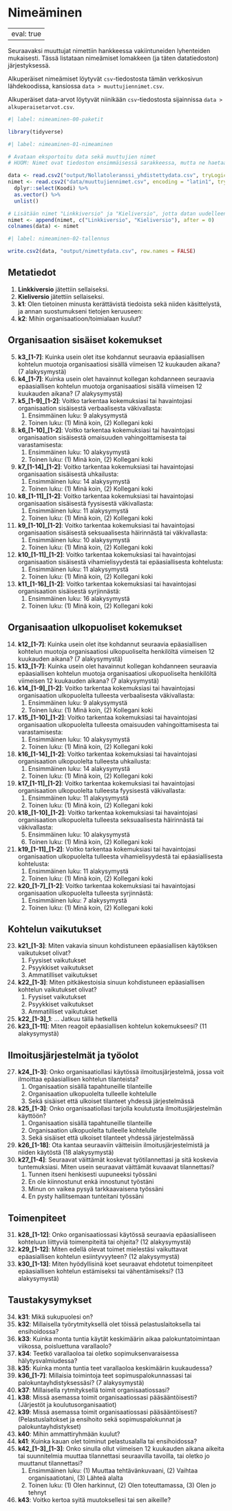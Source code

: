 # Nimeäminen {#sec-nimeaminen}

---
eval: true
---

Seuraavaksi muuttujat nimettiin hankkeessa vakiintuneiden lyhenteiden mukaisesti. Tässä listataan nimeämiset lomakkeen (ja täten datatiedoston) järjestyksessä.

Alkuperäiset nimeämiset löytyvät `csv`-tiedostosta tämän verkkosivun lähdekoodissa, kansiossa `data > muuttujiennimet.csv`.

Alkuperäiset data-arvot löytyvät niinikään `csv`-tiedostosta sijainnissa `data > alkuperaisetarvot.csv`.

```r
#| label: nimeaminen-00-paketit

library(tidyverse)

```

```r
#| label: nimeaminen-01-nimeaminen

# Avataan eksportoitu data sekä muuttujien nimet
# HUOM: Nimet ovat tiedoston ensimmäisessä sarakkeessa, mutta ne haetaan tiedostosta merkkivektorina

data <- read.csv2("output/Nollatoleranssi_yhdistettydata.csv", tryLogical = FALSE)
nimet <- read.csv2("data/muuttujiennimet.csv", encoding = "latin1", tryLogical = FALSE) %>%
  dplyr::select(Koodi) %>%
  as.vector() %>%
  unlist()

# Lisätään nimet "Linkkiversio" ja "Kieliversio", jotta datan uudelleennimeäminen olisi helpompaa
nimet <- append(nimet, c("Linkkiversio", "Kieliversio"), after = 0)
colnames(data) <- nimet

```

```r
#| label: nimeaminen-02-tallennus

write.csv2(data, "output/nimettydata.csv", row.names = FALSE)

```

## Metatiedot {#sec-nimeaminen-metatiedot}

1.  **Linkkiversio** jätettiin sellaiseksi.
2.  **Kieliversio** jätettiin sellaiseksi.
3.  **k1**: Olen tietoinen minusta kerättävistä tiedoista sekä niiden käsittelystä, ja annan suostumukseni tietojen keruuseen:
4.  **k2**: Mihin organisaatioon/toimialaan kuulut?

## Organisaation sisäiset kokemukset {#sec-nimeaminen-sisaisetkokemukset}

5.  **k3\_\[1-7\]**: Kuinka usein olet itse kohdannut seuraavia epäasiallisen kohtelun muotoja organisaatiosi sisällä viimeisen 12 kuukauden aikana? (7 alakysymystä)
6.  **k4\_\[1-7\]**: Kuinka usein olet havainnut kollegan kohdanneen seuraavia epäasiallisen kohtelun muotoja organisaatiosi sisällä viimeisen 12 kuukauden aikana? (7 alakysymystä)
7.  **k5\_\[1-9\]\_\[1-2\]**: Voitko tarkentaa kokemuksiasi tai havaintojasi organisaation sisäisestä verbaalisesta väkivallasta:
    1.  Ensimmäinen luku: 9 alakysymystä
    2.  Toinen luku: (1) Minä koin, (2) Kollegani koki
8.  **k6\_\[1-10\]\_\[1-2\]**: Voitko tarkentaa kokemuksiasi tai havaintojasi organisaation sisäisestä omaisuuden vahingoittamisesta tai varastamisesta:
    1.  Ensimmäinen luku: 10 alakysymystä
    2.  Toinen luku: (1) Minä koin, (2) Kollegani koki
9.  **k7\_\[1-14\]\_\[1-2\]**: Voitko tarkentaa kokemuksiasi tai havaintojasi organisaation sisäisestä uhkailusta:
    1.  Ensimmäinen luku: 14 alakysymystä
    2.  Toinen luku: (1) Minä koin, (2) Kollegani koki
10. **k8\_\[1-11\]\_\[1-2\]**: Voitko tarkentaa kokemuksiasi tai havaintojasi organisaation sisäisestä fyysisestä väkivallasta:
    1.  Ensimmäinen luku: 11 alakysymystä
    2.  Toinen luku: (1) Minä koin, (2) Kollegani koki
11. **k9\_\[1-10\]\_\[1-2\]**: Voitko tarkentaa kokemuksiasi tai havaintojasi organisaation sisäisestä seksuaalisesta häirinnästä tai väkivallasta:
    1.  Ensimmäinen luku: 10 alakysymystä
    2.  Toinen luku: (1) Minä koin, (2) Kollegani koki
12. **k10\_\[1-11\]\_\[1-2\]**: Voitko tarkentaa kokemuksiasi tai havaintojasi organisaation sisäisestä vihamielisyydestä tai epäasiallisesta kohtelusta:
    1.  Ensimmäinen luku: 11 alakysymystä
    2.  Toinen luku: (1) Minä koin, (2) Kollegani koki
13. **k11\_\[1-16\]\_\[1-2\]**: Voitko tarkentaa kokemuksiasi tai havaintojasi organisaation sisäisestä syrjinnästä:
    1.  Ensimmäinen luku: 16 alakysymystä
    2.  Toinen luku: (1) Minä koin, (2) Kollegani koki

## Organisaation ulkopuoliset kokemukset {#sec-nimeaminen-ulkopuolisetkokemukset}

14. **k12\_\[1-7\]**: Kuinka usein olet itse kohdannut seuraavia epäasiallisen kohtelun muotoja organisaatiosi ulkopuoliselta henkilöltä viimeisen 12 kuukauden aikana? (7 alakysymystä)
15. **k13\_\[1-7\]**: Kuinka usein olet havainnut kollegan kohdanneen seuraavia epäasiallisen kohtelun muotoja organisaatiosi ulkopuoliselta henkilöltä viimeisen 12 kuukauden aikana? (7 alakysymystä)
16. **k14\_\[1-9\]\_\[1-2\]**: Voitko tarkentaa kokemuksiasi tai havaintojasi organisaation ulkopuolelta tulleesta verbaalisesta väkivallasta:
    1.  Ensimmäinen luku: 9 alakysymystä
    2.  Toinen luku: (1) Minä koin, (2) Kollegani koki
17. **k15\_\[1-10\]\_\[1-2\]**: Voitko tarkentaa kokemuksiasi tai havaintojasi organisaation ulkopuolelta tulleesta omaisuuden vahingoittamisesta tai varastamisesta:
    1.  Ensimmäinen luku: 10 alakysymystä
    2.  Toinen luku: (1) Minä koin, (2) Kollegani koki
18. **k16\_\[1-14\]\_\[1-2\]**: Voitko tarkentaa kokemuksiasi tai havaintojasi organisaation ulkopuolelta tulleesta uhkailusta:
    1.  Ensimmäinen luku: 14 alakysymystä
    2.  Toinen luku: (1) Minä koin, (2) Kollegani koki
19. **k17\_\[1-11\]\_\[1-2\]**: Voitko tarkentaa kokemuksiasi tai havaintojasi organisaation ulkopuolelta tulleesta fyysisestä väkivallasta:
    1.  Ensimmäinen luku: 11 alakysymystä
    2.  Toinen luku: (1) Minä koin, (2) Kollegani koki
20. **k18\_\[1-10\]\_\[1-2\]**: Voitko tarkentaa kokemuksiasi tai havaintojasi organisaation ulkopuolelta tulleesta seksuaalisesta häirinnästä tai väkivallasta:
    5.  Ensimmäinen luku: 10 alakysymystä
    6.  Toinen luku: (1) Minä koin, (2) Kollegani koki
21. **k19\_\[1-11\]\_\[1-2\]**: Voitko tarkentaa kokemuksiasi tai havaintojasi organisaation ulkopuolelta tulleesta vihamielisyydestä tai epäasiallisesta kohtelusta:
    1.  Ensimmäinen luku: 11 alakysymystä
    2.  Toinen luku: (1) Minä koin, (2) Kollegani koki
22. **k20\_\[1-7\]\_\[1-2\]**: Voitko tarkentaa kokemuksiasi tai havaintojasi organisaation ulkopuolelta tulleesta syrjinnästä:
    1.  Ensimmäinen luku: 7 alakysymystä
    2.  Toinen luku: (1) Minä koin, (2) Kollegani koki

## Kohtelun vaikutukset {#sec-nimeaminen-vaikutukset}

23. **k21\_\[1-3\]**: Miten vakavia sinuun kohdistuneen epäasiallisen käytöksen vaikutukset olivat?
    1.  Fyysiset vaikutukset
    2.  Psyykkiset vaikutukset
    3.  Ammatilliset vaikutukset
24. **k22\_\[1-3\]**: Miten pitkäkestoisia sinuun kohdistuneen epäasiallisen kohtelun vaikutukset olivat?
    1.  Fyysiset vaikutukset
    2.  Psyykkiset vaikutukset
    3.  Ammatilliset vaikutukset
25. **k22\_\[1-3\]\_1**: ... Jatkuu tällä hetkellä
26. **k23\_\[1-11\]**: Miten reagoit epäasiallisen kohtelun kokemukseesi? (11 alakysymystä)

## Ilmoitusjärjestelmät ja työolot {#sec-nimeaminen-ilmoitusjarjestelmat}

27. **k24\_\[1-3\]**: Onko organisaatiollasi käytössä ilmoitusjärjestelmä, jossa voit ilmoittaa epäasiallisen kohtelun tilanteista?
    1.  Organisaation sisällä tapahtuneille tilanteille
    2.  Organisaation ulkopuolelta tulleelle kohtelulle
    3.  Sekä sisäiset että ulkoiset tilanteet yhdessä järjestelmässä
28. **k25\_\[1-3\]**: Onko organisaatiollasi tarjolla koulutusta ilmoitusjärjestelmän käyttöön?
    1.  Organisaation sisällä tapahtuneille tilanteille
    2.  Organisaation ulkopuolelta tulleelle kohtelulle
    3.  Sekä sisäiset että ulkoiset tilanteet yhdessä järjestelmässä
29. **k26\_\[1-18\]**: Ota kantaa seuraaviin väitteisiin ilmoitusjärjestelmistä ja niiden käytöstä (18 alakysymystä)
30. **k27\_\[1-4\]**: Seuraavat väittämät koskevat työtilannettasi ja sitä koskevia tuntemuksiasi. Miten usein seuraavat väittämät kuvaavat tilannettasi?
    1.  Tunnen itseni henkisesti uupuneeksi työssäni
    2.  En ole kiinnostunut enkä innostunut työstäni
    3.  Minun on vaikea pysyä tarkkaavaisena työssäni
    4.  En pysty hallitsemaan tunteitani työssäni

## Toimenpiteet {#sec-nimeaminen-toimenpiteet}

31. **k28\_\[1-12\]**: Onko organisaatiossasi käytössä seuraavia epäasialliseen kohteluun liittyviä toimenpiteitä tai ohjeita? (12 alakysymystä)
32. **k29\_\[1-12\]**: Miten edellä olevat toimet mielestäsi vaikuttavat epäasiallisen kohtelun esiintyvyyteen? (12 alakysymystä)
33. **k30\_\[1-13\]**: Miten hyödyllisinä koet seuraavat ehdotetut toimenpiteet epäasiallisen kohtelun estämiseksi tai vähentämiseksi? (13 alakysymystä)

## Taustakysymykset {#sec-nimeaminen-taustakysymykset}

34. **k31**: Mikä sukupuolesi on?
35. **k32**: Millaisella työrytmityksellä olet töissä pelastuslaitoksella tai ensihoidossa?
36. **k33**: Kuinka monta tuntia käytät keskimäärin aikaa palokuntatoimintaan viikossa, poisluettuna varallaolo?
37. **k34**: Teetkö varallaoloa tai oletko sopimuksenvaraisessa hälytysvalmiudessa?
38. **k35**: Kuinka monta tuntia teet varallaoloa keskimäärin kuukaudessa?
39. **k36\_\[1-7\]**: Millaisia toimintoja teet sopimuspalokunnassasi tai palokuntayhdistyksessäsi? (7 alakysymystä)
40. **k37**: Millaisella rytmityksellä toimit organisaatiossasi?
41. **k38**: Missä asemassa toimit organisaatiossasi pääsääntöisesti? (Järjestöt ja koulutusorganisaatiot)
42. **k39**: Missä asemassa toimit organisaatiossasi pääsääntöisesti? (Pelastuslaitokset ja ensihoito sekä sopimuspalokunnat ja palokuntayhdistykset)
43. **k40**: Mihin ammattiryhmään kuulut?
44. **k41**: Kuinka kauan olet toiminut pelastusalalla tai ensihoidossa?
45. **k42\_\[1-3\]\_\[1-3\]**: Onko sinulla ollut viimeisen 12 kuukauden aikana aikeita tai suunnitelmia muuttaa tilannettasi seuraavilla tavoilla, tai oletko jo muuttanut tilannettasi?
    1.  Ensimmäinen luku: (1) Muuttaa tehtävänkuvaani, (2) Vaihtaa organisaatiotani, (3) Lähteä alalta
    2.  Toinen luku: (1) Olen harkinnut, (2) Olen toteuttamassa, (3) Olen jo tehnyt
46. **k43**: Voitko kertoa syitä muutoksellesi tai sen aikeille?
